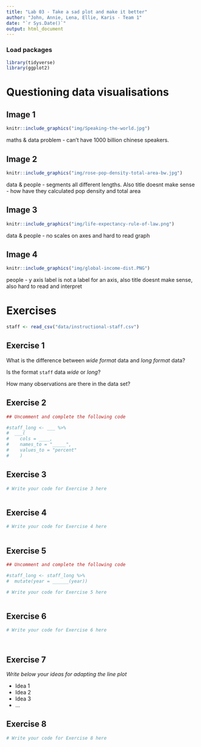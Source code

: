 ```yaml
---
title: "Lab 03 - Take a sad plot and make it better"
author: "John, Annie, Lena, Ellie, Karis - Team 1"
date: "`r Sys.Date()`"
output: html_document
---
```


### Load packages

```r
library(tidyverse)
library(ggplot2)
```


# Questioning data visualisations

## Image 1

```r
knitr::include_graphics("img/Speaking-the-world.jpg")
```
maths & data problem - can't have 1000 billion chinese speakers. 





## Image 2

```r
knitr::include_graphics("img/rose-pop-density-total-area-bw.jpg")
```

data & people - segments all different lengths. Also title doesnt make sense - how have they calculated pop density and total area




## Image 3

```r
knitr::include_graphics("img/life-expectancy-rule-of-law.png")
```

data & people - no scales on axes and hard to read graph




## Image 4

```r
knitr::include_graphics("img/global-income-dist.PNG")
```

people - y axis label is not a label for an axis, also title doesnt make sense, also hard to read and interpret





# Exercises

```r
staff <- read_csv("data/instructional-staff.csv")
```


## Exercise 1

What is the difference between *wide format* data and *long format* data?


Is the format `staff` data *wide* or *long*?


How many observations are there in the data set?




## Exercise 2

```r
## Uncomment and complete the following code

#staff_long <- ___ %>%
#  ___(
#    cols = ____, 
#    names_to = "_____",
#    values_to = "percent"
#    )

```


## Exercise 3

```r
# Write your code for Exercise 3 here



```

## Exercise 4

```r
# Write your code for Exercise 4 here



```

## Exercise 5

```r
## Uncomment and complete the following code

#staff_long <- staff_long %>%
#  mutate(year = ______(year))
```


```r
# Write your code for Exercise 5 here



```

## Exercise 6

```r
# Write your code for Exercise 6 here




```

## Exercise 7

_Write below your ideas for adapting the line plot_

* Idea 1
* Idea 2
* Idea 3
* ...


## Exercise 8

```r
# Write your code for Exercise 8 here



```

